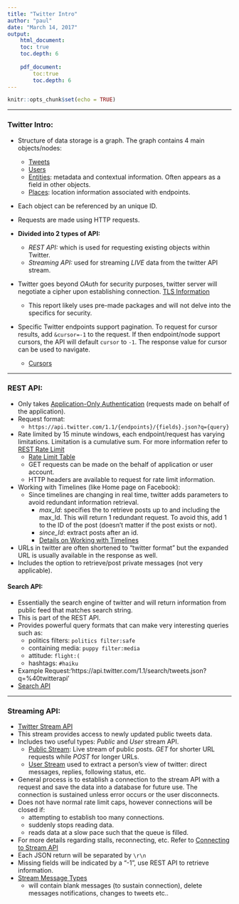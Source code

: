 ```yaml
---
title: "Twitter Intro"
author: "paul"
date: "March 14, 2017"
output: 
    html_document:
    toc: true
    toc.depth: 6
    
    pdf_document:
        toc:true
        toc.depth: 6
---
```


```r
knitr::opts_chunk$set(echo = TRUE)
```

*****

### Twitter Intro: 
*   Structure of data storage is a graph. The graph 
    contains 4 main objects/nodes:
    +   [Tweets](https://dev.twitter.com/overview/api/tweets)  
    +   [Users](https://dev.twitter.com/overview/api/users)
    +   [Entities](https://dev.twitter.com/overview/api/entities):
        metadata and contextual information. Often appears as a field in 
        other objects.
    +   [Places](https://dev.twitter.com/overview/api/places): location 
        information associated with endpoints.

*   Each object can be referenced by an unique ID. 

*   Requests are made using HTTP requests.
    
*   __Divided into 2 types of API:__
    +   _REST API:_ which is used for requesting existing
        objects within Twitter.
    +   _Streaming API:_ used for streaming _LIVE_ data from
        the twitter API stream. 

*   Twitter goes beyond _OAuth_ for security purposes, twitter 
    server will negotiate a cipher upon establishing connection. 
    [TLS Information](https://dev.twitter.com/overview/api/tls)
    +   This report likely uses pre-made packages and will not delve 
    into the specifics for security. 

*   Specific Twitter endpoints support pagination. To request for cursor results,
    add `&cursor=-1` to the request. If then endpoint/node support cursors, 
    the API will default `cursor` to `-1`. The response value for cursor can 
    be used to navigate. 
    +   [Cursors](https://dev.twitter.com/overview/api/cursoring)
    
    
*****

### REST API:
*   Only takes [Application-Only Authentication ](https://dev.twitter.com/oauth/application-only)
    (requests made on behalf of the application). 
*   Request format:
    +   `https://api.twitter.com/1.1/{endpoints}/{fields}.json?q={query}`
*   Rate limited by 15 minute windows, each endpoint/request has varying limitations. 
    Limitation is a cumulative sum. For more information refer to [REST Rate Limit](https://dev.twitter.com/rest/public/rate-limiting)
    +   [Rate Limit Table](https://dev.twitter.com/rest/public/rate-limits)
    +   GET requests can be made on the behalf of application or user account.
    +   HTTP headers are available to request for rate limit information. 
*   Working with Timelines (like Home page on Facebook):
    +   Since timelines are changing in real time, twitter adds parameters 
        to avoid redundant information retrieval. 
        +   _max_Id_: specifies the to retrieve posts up to and including the max_Id. 
        This will return 1 redundant request. To avoid this, add 1 to the ID of the post 
        (doesn't matter if the post exists or not).
        +   _since_Id_: extract posts after an id. 
        +   [Details on Working with Timelines](https://dev.twitter.com/rest/public/timelines)
*   URLs in twitter are often shortened to "twitter format" but the expanded URL is 
    usually available in the response as well. 
*   Includes the option to retrieve/post private messages (not very applicable).

#### Search API:
*   Essentially the search engine of twitter and will return 
    information from public feed that matches search string. 
*   This is part of the REST API.
*   Provides powerful query formats that can make very interesting
    queries such as:
    +   politics filters: `politics filter:safe`
    +   containing media: `puppy filter:media`
    +   attitude: `flight:(`
    +   hashtags: `#haiku`
*   Example Request:'https://api.twitter.com/1.1/search/tweets.json?q=%40twitterapi'
*   [Search API](https://dev.twitter.com/rest/public/search)


*****


### Streaming API:
*   [Twitter Stream API](https://dev.twitter.com/streaming/overview)
*   This stream provides access to newly updated public tweets data.
*   Includes two useful types: _Public_ and _User_ stream API. 
    +   [Public Stream](https://dev.twitter.com/streaming/public): Live stream 
        of public posts. _GET_ for shorter URL requests while _POST_ for longer
        URLs.
    +   [User Stream](https://dev.twitter.com/streaming/userstreams)
        used to extract a person's view of twitter: direct messages, replies,
        following status, etc.
*   General process is to establish a connection to the stream API with a request
    and save the data into a database for future use. The connection is
    sustained unless error occurs or the user disconnects.
*   Does not have normal rate limit caps, however connections will be closed if:
    +   attempting to establish too many connections. 
    +   suddenly stops reading data. 
    +   reads data at a slow pace such that the queue is filled. 
*   For more details regarding stalls, reconnecting, etc. Refer to 
    [Connecting to Stream API](https://dev.twitter.com/streaming/overview/connecting)
*   Each JSON return will be separated by `\r\n`
*   Missing fields will be indicated by a "-1", use REST API to retrieve information.
*   [Stream Message Types](https://dev.twitter.com/streaming/overview/messages-types)
    +   will contain blank messages (to sustain connection), 
        delete messages notifications, 
        changes to tweets etc..
    



